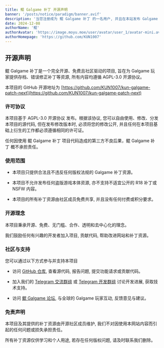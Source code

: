 ```yaml
---
title: 鲲 Galgame 补丁 开源声明
banner: '/posts/notice/paradigm/banner.avif'
description: '当您注册成为 鲲 Galgame 补丁 的一名用户, 并且在本站发布 Galgame 补丁资源 时, 您需要遵循下面的规范, 禁止发布除了 Galgame 补丁以外的内容'
date: 2024-12-08
authorName: '鲲'
authorAvatar: 'https://image.moyu.moe/user/avatar/user_1/avatar-mini.avif'
authorHomepage: 'https://github.com/KUN1007'
---
```


## 开源声明

鲲 Galgame 补丁是一个完全开源、免费且社区驱动的项目, 旨在为 Galgame 玩家提供存档、错误修正补丁等资源, 所有内容均遵循 AGPL-3.0 开源协议。

本项目的 GitHub 开源地址为 [https://github.com/KUN1007/kun-galgame-patch-next](https://github.com/KUN1007/kun-galgame-patch-next)

### 许可协议

本项目基于 AGPL-3.0 开源协议 发布。根据该协议, 您可以自由使用、修改、分发本项目的源代码, 但在发布修改版本时, 必须将您的修改公开, 并且任何在本项目基础上衍生的工作都必须遵循相同的许可证。

任何因使用 鲲 Galgame 补丁 项目代码造成的第三方不良后果，鲲 Galgame 补丁 概不承担责任。

### 使用范围

- 本项目只提供合法且不违反任何版权法规的 Galgame 补丁资源。

- 本项目不允许发布任何盗版游戏本体资源, 亦不支持不适宜公开的 R18 补丁或 NSFW 内容。

- 本项目的所有补丁资源由社区成员免费共享, 并且没有任何付费或积分要求。

### 开源理念

本项目秉承开源、免费、无门槛、合作、透明和去中心化的理念。

我们鼓励任何有兴趣的开发者加入项目, 贡献代码, 帮助改进网站和补丁资源。

### 社区与支持

您可以通过以下方式参与并支持本项目

- 访问 [GitHub 仓库](https://github.com/KUN1007/kun-galgame-patch-next), 查看源代码, 报告问题, 提交功能请求或贡献代码。

- 加入我们的 [Telegram 交流群组](https://t.me/kungalgame) 或 [Telegram 开发群组](https://t.me/KUNForum) 讨论开发进展, 获取技术支持。

- 访问 [鲲 Galgame 论坛](https://www.kungal.com/zh-cn), 与全球的 Galgame 玩家互动, 反馈意见与建议。

### 免责声明

本项目及其提供的补丁资源由开源社区成员维护, 我们不对因使用本网站内容而引起的任何问题或损失承担责任。

所有补丁资源仅供学习和个人用途, 若存在任何版权问题, 请及时联系我们删除。
